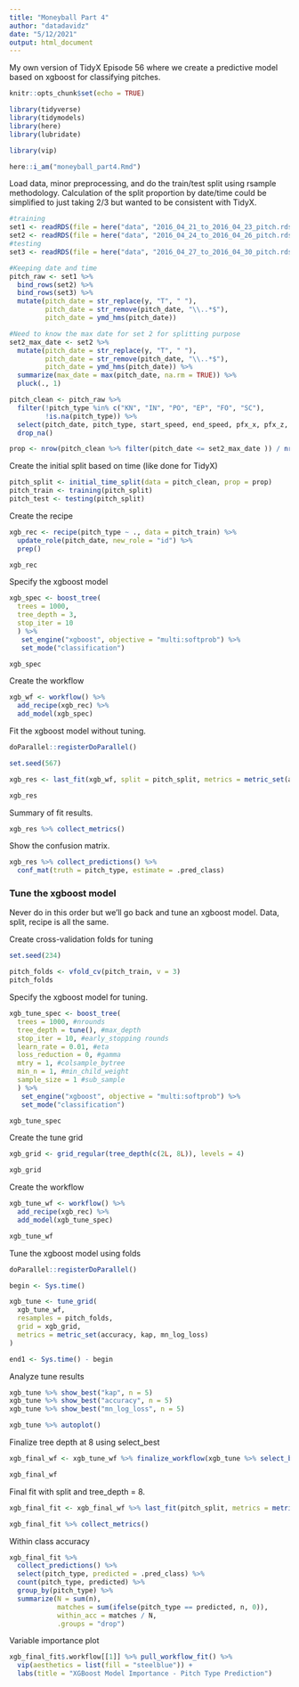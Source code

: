 ```yaml
---
title: "Moneyball Part 4"
author: "datadavidz"
date: "5/12/2021"
output: html_document
---
```


My own version of TidyX Episode 56 where we create a predictive model based on xgboost for classifying pitches.
```r
knitr::opts_chunk$set(echo = TRUE)

library(tidyverse)
library(tidymodels)
library(here)
library(lubridate)

library(vip)

here::i_am("moneyball_part4.Rmd")
```

Load data, minor preprocessing, and do the train/test split using rsample methodology.
Calculation of the split proportion by date/time could be simplified to just taking 2/3 but wanted to be consistent with TidyX.
```r
#training
set1 <- readRDS(file = here("data", "2016_04_21_to_2016_04_23_pitch.rds"))
set2 <- readRDS(file = here("data", "2016_04_24_to_2016_04_26_pitch.rds"))
#testing
set3 <- readRDS(file = here("data", "2016_04_27_to_2016_04_30_pitch.rds"))

#Keeping date and time
pitch_raw <- set1 %>%
  bind_rows(set2) %>%
  bind_rows(set3) %>%
  mutate(pitch_date = str_replace(y, "T", " "),
         pitch_date = str_remove(pitch_date, "\\..*$"),
         pitch_date = ymd_hms(pitch_date))

#Need to know the max date for set 2 for splitting purpose
set2_max_date <- set2 %>%
  mutate(pitch_date = str_replace(y, "T", " "),
         pitch_date = str_remove(pitch_date, "\\..*$"),
         pitch_date = ymd_hms(pitch_date)) %>%
  summarize(max_date = max(pitch_date, na.rm = TRUE)) %>%
  pluck(., 1)

pitch_clean <- pitch_raw %>%
  filter(!pitch_type %in% c("KN", "IN", "PO", "EP", "FO", "SC"),
         !is.na(pitch_type)) %>%
  select(pitch_date, pitch_type, start_speed, end_speed, pfx_x, pfx_z, px, pz, x0, z0, vx0, vz0) %>%
  drop_na()

prop <- nrow(pitch_clean %>% filter(pitch_date <= set2_max_date )) / nrow(pitch_clean)
```

Create the initial split based on time (like done for TidyX)
```r
pitch_split <- initial_time_split(data = pitch_clean, prop = prop)
pitch_train <- training(pitch_split)
pitch_test <- testing(pitch_split)
```

Create the recipe
```r
xgb_rec <- recipe(pitch_type ~ ., data = pitch_train) %>%
  update_role(pitch_date, new_role = "id") %>%
  prep()

xgb_rec
```

Specify the xgboost model
```r
xgb_spec <- boost_tree(
  trees = 1000,
  tree_depth = 3,
  stop_iter = 10
  ) %>%
   set_engine("xgboost", objective = "multi:softprob") %>%
   set_mode("classification")

xgb_spec
```

Create the workflow
```r
xgb_wf <- workflow() %>%
  add_recipe(xgb_rec) %>%
  add_model(xgb_spec)
```

Fit the xgboost model without tuning.
```r
doParallel::registerDoParallel()

set.seed(567)

xgb_res <- last_fit(xgb_wf, split = pitch_split, metrics = metric_set(accuracy, kap, mn_log_loss))

xgb_res
```

Summary of fit results.
```r
xgb_res %>% collect_metrics()
```
Show the confusion matrix.
```r
xgb_res %>% collect_predictions() %>%
  conf_mat(truth = pitch_type, estimate = .pred_class)
```

### Tune the xgboost model

Never do in this order but we'll go back and tune an xgboost model. Data, split, recipe is all the same.

Create cross-validation folds for tuning
```r
set.seed(234)

pitch_folds <- vfold_cv(pitch_train, v = 3)
pitch_folds
```


Specify the xgboost model for tuning.
```r
xgb_tune_spec <- boost_tree(
  trees = 1000, #nrounds
  tree_depth = tune(), #max_depth
  stop_iter = 10, #early_stopping rounds
  learn_rate = 0.01, #eta
  loss_reduction = 0, #gamma
  mtry = 1, #colsample_bytree
  min_n = 1, #min_child_weight
  sample_size = 1 #sub_sample
  ) %>%
   set_engine("xgboost", objective = "multi:softprob") %>%
   set_mode("classification")

xgb_tune_spec
```
Create the tune grid
```r
xgb_grid <- grid_regular(tree_depth(c(2L, 8L)), levels = 4)

xgb_grid
```

Create the workflow
```r
xgb_tune_wf <- workflow() %>%
  add_recipe(xgb_rec) %>%
  add_model(xgb_tune_spec)

xgb_tune_wf
```
Tune the xgboost model using folds
```r
doParallel::registerDoParallel()

begin <- Sys.time()

xgb_tune <- tune_grid(
  xgb_tune_wf,
  resamples = pitch_folds,
  grid = xgb_grid,
  metrics = metric_set(accuracy, kap, mn_log_loss)
)

end1 <- Sys.time() - begin
```

Analyze tune results
```r
xgb_tune %>% show_best("kap", n = 5)
xgb_tune %>% show_best("accuracy", n = 5)
xgb_tune %>% show_best("mn_log_loss", n = 5)

xgb_tune %>% autoplot()
```

Finalize tree depth at 8 using select_best
```r
xgb_final_wf <- xgb_tune_wf %>% finalize_workflow(xgb_tune %>% select_best("accuracy"))

xgb_final_wf
```

Final fit with split and tree_depth = 8.
```r
xgb_final_fit <- xgb_final_wf %>% last_fit(pitch_split, metrics = metric_set(accuracy, kap, mn_log_loss))

xgb_final_fit %>% collect_metrics()
```

Within class accuracy
```r
xgb_final_fit %>% 
  collect_predictions() %>% 
  select(pitch_type, predicted = .pred_class) %>%
  count(pitch_type, predicted) %>%
  group_by(pitch_type) %>%
  summarize(N = sum(n),
            matches = sum(ifelse(pitch_type == predicted, n, 0)),
            within_acc = matches / N, 
            .groups = "drop")
```

Variable importance plot
```r
xgb_final_fit$.workflow[[1]] %>% pull_workflow_fit() %>%
  vip(aesthetics = list(fill = "steelblue")) +
  labs(title = "XGBoost Model Importance - Pitch Type Prediction")
```

